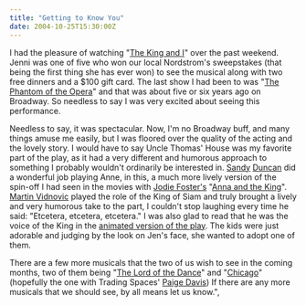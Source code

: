 ```yaml
---
title: "Getting to Know You"
date: 2004-10-25T15:30:00Z
---
```


I had the pleasure of watching "[The King and I][1]" over the past weekend. Jenni was one of five who won our local Nordstrom's sweepstakes (that being the first thing she has ever won) to see the musical along with two free dinners and a $100 gift card. The last show I had been to was "[The Phantom of the Opera][2]" and that was about five or six years ago on Broadway. So needless to say I was very excited about seeing this performance.

Needless to say, it was spectacular. Now, I'm no Broadway buff, and many things amuse me easily, but I was floored over the quality of the acting and the lovely story. I would have to say Uncle Thomas' House was my favorite part of the play, as it had a very different and humorous approach to something I probably wouldn't ordinarily be interested in. [Sandy][3] [Duncan][4] did a wonderful job playing Anne, in this, a much more lively version of the spin-off I had seen in the movies with [Jodie Foster's][5] "[Anna and the King][6]". [Martin Vidnovic][7] played the role of the King of Siam and truly brought a lively and very humorous take to the part, I couldn't stop laughing every time he said: "Etcetera, etcetera, etcetera." I was also glad to read that he was the voice of the King in the [animated version of the play][8]. The kids were just adorable and judging by the look on Jen's face, she wanted to adopt one of them.

There are a few more musicals that the two of us wish to see in the coming months, two of them being "[The Lord of the Dance][9]" and "[Chicago][10]" (hopefully the one with Trading Spaces' [Paige Davis][11]) If there are any more musicals that we should see, by all means let us know.",

[1]: http://www.dallassummermusicals.org/2004king.htm
[2]: http://www.thephantomoftheopera.com/
[3]: http://news.minnesota.publicradio.org/features/2004/07/28_cunninghamg_sandyduncan/
[4]: http://www.imdb.com/name/nm0242098/
[5]: http://us.imdb.com/name/nm0000149/
[6]: http://us.imdb.com/title/tt0166485/
[7]: http://www.imdb.com/name/nm0896517/
[8]: http://www.imdb.com/title/tt0160429/
[9]: http://www.lordofthedance.com/
[10]: http://www.chicagothemusical.com/indexl.html
[11]: http://www.imdb.com/name/nm1057101/
